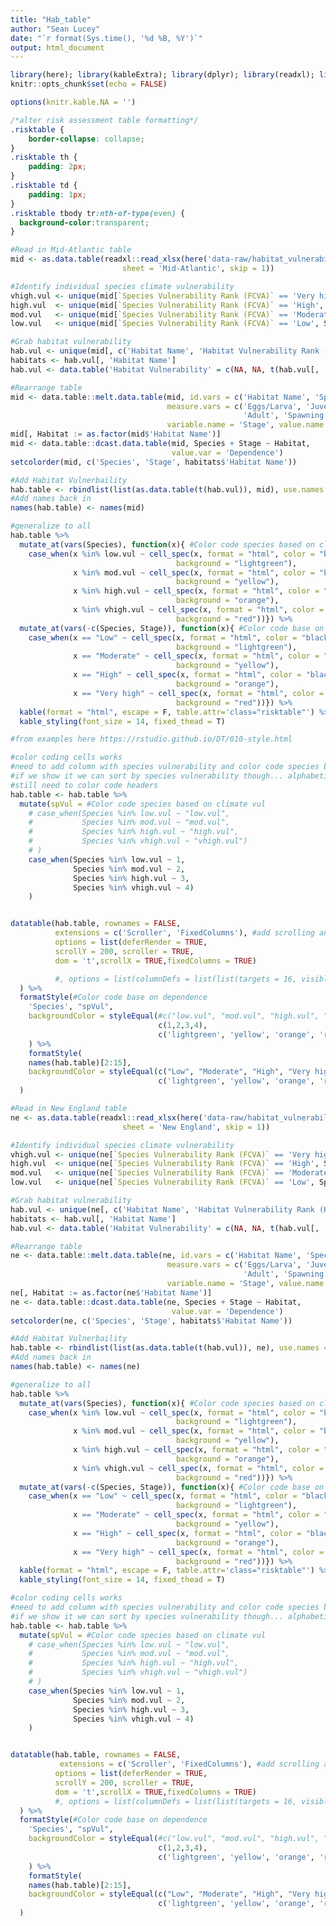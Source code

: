 ```yaml
---
title: "Hab_table"
author: "Sean Lucey"
date: "`r format(Sys.time(), '%d %B, %Y')`"
output: html_document
---
```


```r
library(here); library(kableExtra); library(dplyr); library(readxl); library(data.table); library(DT)
knitr::opts_chunk$set(echo = FALSE)

options(knitr.kable.NA = '')

```

```css

/*alter risk assessment table formatting*/
.risktable {
    border-collapse: collapse;
}
.risktable th {
    padding: 2px;
}
.risktable td {
    padding: 1px;
}
.risktable tbody tr:nth-of-type(even) {
  background-color:transparent;
}

```


```r
#Read in Mid-Atlantic table
mid <- as.data.table(readxl::read_xlsx(here('data-raw/habitat_vulnerability.xlsx'), 
                         sheet = 'Mid-Atlantic', skip = 1))

#Identify individual species climate vulnerability
vhigh.vul <- unique(mid[`Species Vulnerability Rank (FCVA)` == 'Very high', Species])
high.vul  <- unique(mid[`Species Vulnerability Rank (FCVA)` == 'High', Species])
mod.vul   <- unique(mid[`Species Vulnerability Rank (FCVA)` == 'Moderate', Species])
low.vul   <- unique(mid[`Species Vulnerability Rank (FCVA)` == 'Low', Species])

#Grab habitat vulnerability 
hab.vul <- unique(mid[, c('Habitat Name', 'Habitat Vulnerability Rank (HVCA)')])
habitats <- hab.vul[, 'Habitat Name']
hab.vul <- data.table('Habitat Vulnerability' = c(NA, NA, t(hab.vul[, 'Habitat Vulnerability Rank (HVCA)'])))

#Rearrange table
mid <- data.table::melt.data.table(mid, id.vars = c('Habitat Name', 'Species'),
                                   measure.vars = c('Eggs/Larva', 'Juvenile/YOY',
                                                    'Adult', 'Spawning Adult'),
                                   variable.name = 'Stage', value.name = 'Dependence')
mid[, Habitat := as.factor(mid$'Habitat Name')]
mid <- data.table::dcast.data.table(mid, Species + Stage ~ Habitat,
                                    value.var = 'Dependence')
setcolorder(mid, c('Species', 'Stage', habitats$'Habitat Name'))

#Add Habitat Vulnerbaility
hab.table <- rbindlist(list(as.data.table(t(hab.vul)), mid), use.names = F)
#Add names back in
names(hab.table) <- names(mid)

#generalize to all
hab.table %>%
  mutate_at(vars(Species), function(x){ #Color code species based on climate vul
    case_when(x %in% low.vul ~ cell_spec(x, format = "html", color = "black", 
                                     background = "lightgreen"),
              x %in% mod.vul ~ cell_spec(x, format = "html", color = "black", 
                                     background = "yellow"),
              x %in% high.vul ~ cell_spec(x, format = "html", color = "black", 
                                     background = "orange"),
              x %in% vhigh.vul ~ cell_spec(x, format = "html", color = "white", 
                                     background = "red"))}) %>%
  mutate_at(vars(-c(Species, Stage)), function(x){ #Color code base on dependence
    case_when(x == "Low" ~ cell_spec(x, format = "html", color = "black", 
                                     background = "lightgreen"),
              x == "Moderate" ~ cell_spec(x, format = "html", color = "black", 
                                     background = "yellow"),
              x == "High" ~ cell_spec(x, format = "html", color = "black", 
                                     background = "orange"),
              x == "Very high" ~ cell_spec(x, format = "html", color = "white", 
                                     background = "red"))}) %>%
  kable(format = "html", escape = F, table.attr='class="risktable"') %>%
  kable_styling(font_size = 14, fixed_thead = T)

```

```r
#from examples here https://rstudio.github.io/DT/010-style.html

#color coding cells works
#need to add column with species vulnerability and color code species by it but not show it, like #hideV6 example at link
#if we show it we can sort by species vulnerability though... alphabetical doesnt work so use numbers to go lowest-highest
#still need to color code headers
hab.table <- hab.table %>%
  mutate(spVul = #Color code species based on climate vul
    # case_when(Species %in% low.vul ~ "low.vul",
    #           Species %in% mod.vul ~ "mod.vul",
    #           Species %in% high.vul ~ "high.vul",
    #           Species %in% vhigh.vul ~ "vhigh.vul")
    # )
    case_when(Species %in% low.vul ~ 1,
              Species %in% mod.vul ~ 2,
              Species %in% high.vul ~ 3,
              Species %in% vhigh.vul ~ 4)
    )


datatable(hab.table, rownames = FALSE, 
          extensions = c('Scroller', 'FixedColumns'), #add scrolling and fixed column
          options = list(deferRender = TRUE,
          scrollY = 200, scroller = TRUE,
          dom = 't',scrollX = TRUE,fixedColumns = TRUE)

          #, options = list(columnDefs = list(list(targets = 16, visible = FALSE)))
  ) %>% 
  formatStyle(#Color code base on dependence
    'Species', "spVul",
    backgroundColor = styleEqual(#c("low.vul", "mod.vul", "high.vul", "vhigh.vul"),
                                 c(1,2,3,4),
                                 c('lightgreen', 'yellow', 'orange', 'red')) #Color code base on dependence)
    ) %>%
    formatStyle(
    names(hab.table)[2:15],
    backgroundColor = styleEqual(c("Low", "Moderate", "High", "Very high"), 
                                 c('lightgreen', 'yellow', 'orange', 'red'))  
  )

```


```r
#Read in New England table
ne <- as.data.table(readxl::read_xlsx(here('data-raw/habitat_vulnerability.xlsx'), 
                         sheet = 'New England', skip = 1))

#Identify individual species climate vulnerability
vhigh.vul <- unique(ne[`Species Vulnerability Rank (FCVA)` == 'Very high', Species])
high.vul  <- unique(ne[`Species Vulnerability Rank (FCVA)` == 'High', Species])
mod.vul   <- unique(ne[`Species Vulnerability Rank (FCVA)` == 'Moderate', Species])
low.vul   <- unique(ne[`Species Vulnerability Rank (FCVA)` == 'Low', Species])

#Grab habitat vulnerability 
hab.vul <- unique(ne[, c('Habitat Name', 'Habitat Vulnerability Rank (HVCA)')])
habitats <- hab.vul[, 'Habitat Name']
hab.vul <- data.table('Habitat Vulnerability' = c(NA, NA, t(hab.vul[, 'Habitat Vulnerability Rank (HVCA)'])))

#Rearrange table
ne <- data.table::melt.data.table(ne, id.vars = c('Habitat Name', 'Species'),
                                   measure.vars = c('Eggs/Larva', 'Juvenile/YOY',
                                                    'Adult', 'Spawning Adult'),
                                   variable.name = 'Stage', value.name = 'Dependence')
ne[, Habitat := as.factor(ne$'Habitat Name')]
ne <- data.table::dcast.data.table(ne, Species + Stage ~ Habitat,
                                    value.var = 'Dependence')
setcolorder(ne, c('Species', 'Stage', habitats$'Habitat Name'))

#Add Habitat Vulnerbaility
hab.table <- rbindlist(list(as.data.table(t(hab.vul)), ne), use.names = F)
#Add names back in
names(hab.table) <- names(ne)

#generalize to all
hab.table %>%
  mutate_at(vars(Species), function(x){ #Color code species based on climate vul
    case_when(x %in% low.vul ~ cell_spec(x, format = "html", color = "black", 
                                     background = "lightgreen"),
              x %in% mod.vul ~ cell_spec(x, format = "html", color = "black", 
                                     background = "yellow"),
              x %in% high.vul ~ cell_spec(x, format = "html", color = "black", 
                                     background = "orange"),
              x %in% vhigh.vul ~ cell_spec(x, format = "html", color = "white", 
                                     background = "red"))}) %>%
  mutate_at(vars(-c(Species, Stage)), function(x){ #Color code base on dependence
    case_when(x == "Low" ~ cell_spec(x, format = "html", color = "black", 
                                     background = "lightgreen"),
              x == "Moderate" ~ cell_spec(x, format = "html", color = "black", 
                                     background = "yellow"),
              x == "High" ~ cell_spec(x, format = "html", color = "black", 
                                     background = "orange"),
              x == "Very high" ~ cell_spec(x, format = "html", color = "white", 
                                     background = "red"))}) %>%
  kable(format = "html", escape = F, table.attr='class="risktable"') %>%
  kable_styling(font_size = 14, fixed_thead = T)

```

```r

#color coding cells works
#need to add column with species vulnerability and color code species by it but not show it, like #hideV6 example at link
#if we show it we can sort by species vulnerability though... alphabetical doesnt work so use numbers to go lowest-highest
hab.table <- hab.table %>%
  mutate(spVul = #Color code species based on climate vul
    # case_when(Species %in% low.vul ~ "low.vul",
    #           Species %in% mod.vul ~ "mod.vul",
    #           Species %in% high.vul ~ "high.vul",
    #           Species %in% vhigh.vul ~ "vhigh.vul")
    # )
    case_when(Species %in% low.vul ~ 1,
              Species %in% mod.vul ~ 2,
              Species %in% high.vul ~ 3,
              Species %in% vhigh.vul ~ 4)
    )


datatable(hab.table, rownames = FALSE, 
           extensions = c('Scroller', 'FixedColumns'), #add scrolling and fixed column
          options = list(deferRender = TRUE,
          scrollY = 200, scroller = TRUE,
          dom = 't',scrollX = TRUE,fixedColumns = TRUE)
          #, options = list(columnDefs = list(list(targets = 16, visible = FALSE)))
  ) %>% 
  formatStyle(#Color code base on dependence
    'Species', "spVul",
    backgroundColor = styleEqual(#c("low.vul", "mod.vul", "high.vul", "vhigh.vul"),
                                 c(1,2,3,4),
                                 c('lightgreen', 'yellow', 'orange', 'red')) #Color code base on dependence)
    ) %>%
    formatStyle(
    names(hab.table)[2:15],
    backgroundColor = styleEqual(c("Low", "Moderate", "High", "Very high"), 
                                 c('lightgreen', 'yellow', 'orange', 'red'))
  )


```

